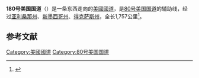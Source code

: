 {{merge from|260号美国国道|time=2019-05-02T08:26:16+00:00}}
{{Infobox US Road
|Name = '''180号美国国道<br/>U.S. Route 180'''<br/>
|Shield = US 180.svg
|Map = US 180 map.png
|Mile = 1,092
|Km = 1,757 
|LengthRef = 
|Direction A = 西
|Direction B = 东
|System=[[美国国道|美国国道]]
|From =[[File:Arizona_64.svg|20px]][[64号亚利桑那州州道|64号亚利桑那州州道]] 亞利桑那州[[瓦萊_(亞利桑那州)|瓦萊]]
|To = [[File:I-20.svg|20px]][[20號州際公路|20號州際公路]] 得克萨斯州[[Hudson_Oaks,_Texas|Hudson Oaks, Texas]]
|Junction = 
|Formed = 
}}

'''180号美国国道'''（{{lang-en|U.S. Route 180}}）是一条东西走向的[[美國國道|美國國道]]，是[[80号美国国道|80号美国国道]]的辅助线，经过[[亚利桑那州|亚利桑那州]]、[[新墨西哥州|新墨西哥州]]、[[得克萨斯州|得克萨斯州]]，全长1,757公里<ref name="AASHTO lengths">{{cite web|publisher=[[American_Association_of_State_Highway_and_Transportation_Officials|American Association of State Highway and Transportation Officials]]|title=U.S. Route Number Database|url=http://nchrp20-7-228.com/USRoute.aspx|edition=Dec 2009|accessdate=2011-04-08|archive-url=https://web.archive.org/web/20110714162753/http://nchrp20-7-228.com/USRoute.aspx|archive-date=2011-07-14|dead-url=yes}}</ref>。
== 参考文献 ==
{{Reflist}}

[[Category:美國國道|Category:美國國道]]
[[Category:80号美国国道|Category:80号美国国道]]
